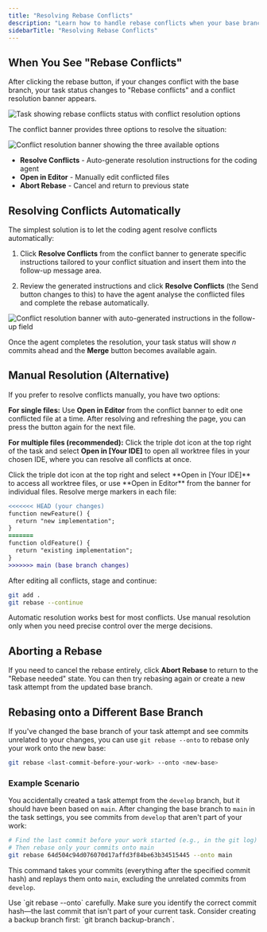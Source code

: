 ```yaml
---
title: "Resolving Rebase Conflicts"
description: "Learn how to handle rebase conflicts when your base branch has advanced, using either manual resolution or automatic conflict resolution with coding agents."
sidebarTitle: "Resolving Rebase Conflicts"
---
```


## When You See "Rebase Conflicts"

After clicking the rebase button, if your changes conflict with the base branch, your task status changes to "Rebase conflicts" and a conflict resolution banner appears.

<Frame>
<img src="/images/af-rebase-conflicts-top.png" alt="Task showing rebase conflicts status with conflict resolution options" />
</Frame>

The conflict banner provides three options to resolve the situation:

<Frame>
<img src="/images/af-rebase-banner.png" alt="Conflict resolution banner showing the three available options" />
</Frame>

- **Resolve Conflicts** - Auto-generate resolution instructions for the coding agent
- **Open in Editor** - Manually edit conflicted files
- **Abort Rebase** - Cancel and return to previous state

## Resolving Conflicts Automatically

The simplest solution is to let the coding agent resolve conflicts automatically:

1. Click **Resolve Conflicts** from the conflict banner to generate specific instructions tailored to your conflict situation and insert them into the follow-up message area.

2. Review the generated instructions and click **Resolve Conflicts** (the Send button changes to this) to have the agent analyse the conflicted files and complete the rebase automatically.

<Frame>
<img src="/images/af-rebase-conflicts-prompt.png" alt="Conflict resolution banner with auto-generated instructions in the follow-up field" />
</Frame>

Once the agent completes the resolution, your task status will show *n* commits ahead and the **Merge** button becomes available again.

## Manual Resolution (Alternative)

If you prefer to resolve conflicts manually, you have two options:

**For single files:** Use **Open in Editor** from the conflict banner to edit one conflicted file at a time. After resolving and refreshing the page, you can press the button again for the next file.

**For multiple files (recommended):** Click the triple dot icon at the top right of the task and select **Open in [Your IDE]** to open all worktree files in your chosen IDE, where you can resolve all conflicts at once.

<Steps>
<Step title="Open your IDE">
  Click the triple dot icon at the top right and select **Open in [Your IDE]** to access all worktree files, or use **Open in Editor** from the banner for individual files.
</Step>

<Step title="Edit conflicted files">
  Resolve merge markers in each file:
  
  ```diff
  <<<<<<< HEAD (your changes)
  function newFeature() {
    return "new implementation";
  }
  =======
  function oldFeature() {
    return "existing implementation";
  }
  >>>>>>> main (base branch changes)
  ```
</Step>

<Step title="Continue the rebase">
  After editing all conflicts, stage and continue:
  
  ```bash
  git add .
  git rebase --continue
  ```
</Step>
</Steps>

<Tip>
Automatic resolution works best for most conflicts. Use manual resolution only when you need precise control over the merge decisions.
</Tip>

## Aborting a Rebase

If you need to cancel the rebase entirely, click **Abort Rebase** to return to the "Rebase needed" state. You can then try rebasing again or create a new task attempt from the updated base branch.

## Rebasing onto a Different Base Branch

If you've changed the base branch of your task attempt and see commits unrelated to your changes, you can use `git rebase --onto` to rebase only your work onto the new base:

```bash
git rebase <last-commit-before-your-work> --onto <new-base>
```

### Example Scenario

You accidentally created a task attempt from the `develop` branch, but it should have been based on `main`. After changing the base branch to `main` in the task settings, you see commits from `develop` that aren't part of your work:

```bash
# Find the last commit before your work started (e.g., in the git log)
# Then rebase only your commits onto main
git rebase 64d504c94d076070d17affd3f84be63b34515445 --onto main
```

This command takes your commits (everything after the specified commit hash) and replays them onto `main`, excluding the unrelated commits from `develop`.

<Warning>
Use `git rebase --onto` carefully. Make sure you identify the correct commit hash—the last commit that isn't part of your current task. Consider creating a backup branch first: `git branch backup-branch`.
</Warning>
